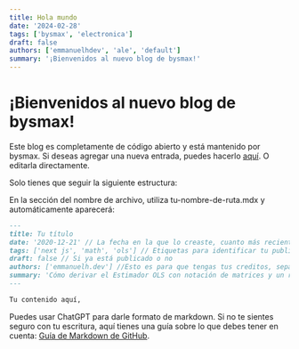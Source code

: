 ```yaml
---
title: Hola mundo
date: '2024-02-28'
tags: ['bysmax', 'electronica']
draft: false
authors: ['emmanuelhdev', 'ale', 'default']
summary: '¡Bienvenidos al nuevo blog de bysmax!'
---
```

# ¡Bienvenidos al nuevo blog de bysmax!

Este blog es completamente de código abierto y está mantenido por bysmax. Si deseas agregar una nueva entrada, puedes hacerlo [aquí](https://github.com/emmanuelh-dev/bysmax-blog/new/main/data/blog). O editarla directamente.

Solo tienes que seguir la siguiente estructura:

En la sección del nombre de archivo, utiliza tu-nombre-de-ruta.mdx y automáticamente aparecerá:

```markdown
---
title: Tu título
date: '2020-12-21' // La fecha en la que lo creaste, cuanto más reciente, aparecerá antes
tags: ['next js', 'math', 'ols'] // Etiquetas para identificar tu publicación
draft: false // Si ya está publicado o no
authors: ['emmanuelh.dev'] //Esto es para que tengas tus creditos, sepan quien escribio la entrada.
summary: 'Cómo derivar el Estimador OLS con notación de matrices y un recorrido por la composición matemática utilizando markdown con la ayuda de KaTeX.' // Una descripción de lo que trata tu blog
---

Tu contenido aquí,
```

Puedes usar ChatGPT para darle formato de markdown. Si no te sientes seguro con tu escritura, aquí tienes una guía sobre lo que debes tener en cuenta: [Guía de Markdown de GitHub](https://emmanuelh.dev/blog/github-markdown-guide).


